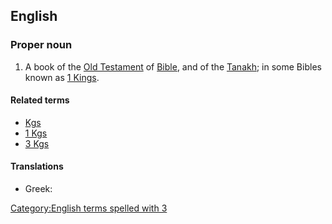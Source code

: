 ==English==
{{book of the Bible|Books of Kings}}

===Proper noun===
{{en-proper-noun}}
# {{biblical}}  A book of the [[Old Testament]] of [[Bible]], and of the [[Tanakh]]; in some Bibles known as [[1 Kings]].

====Related terms====
*[[Kgs]]
*[[1 Kgs]]
*[[3 Kgs]]

====Translations====
{{trans-top|book of the Bible}}
*Greek: {{t|el|Γ' Βασιλειών||tr=G' Vasileión|sc=Grek}}
{{trans-mid}}
{{trans-bottom}}

[[Category:English terms spelled with 3]]